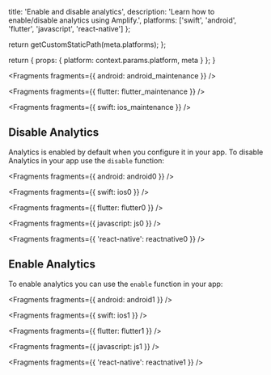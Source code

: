 
  title: 'Enable and disable analytics',
  description: 'Learn how to enable/disable analytics using Amplify.',
  platforms: ['swift', 'android', 'flutter', 'javascript', 'react-native']
};

  return getCustomStaticPath(meta.platforms);
};

  return {
    props: {
      platform: context.params.platform,
      meta
    }
  };
}


<Fragments fragments={{ android: android_maintenance }} />


<Fragments fragments={{ flutter: flutter_maintenance }} />


<Fragments fragments={{ swift: ios_maintenance }} />

## Disable Analytics

Analytics is enabled by default when you configure it in your app. To disable Analytics in your app use the `disable` function:


<Fragments fragments={{ android: android0 }} />


<Fragments fragments={{ swift: ios0 }} />


<Fragments fragments={{ flutter: flutter0 }} />


<Fragments fragments={{ javascript: js0 }} />


<Fragments fragments={{ 'react-native': reactnative0 }} />

## Enable Analytics

To enable analytics you can use the `enable` function in your app:


<Fragments fragments={{ android: android1 }} />


<Fragments fragments={{ swift: ios1 }} />


<Fragments fragments={{ flutter: flutter1 }} />


<Fragments fragments={{ javascript: js1 }} />


<Fragments fragments={{ 'react-native': reactnative1 }} />
